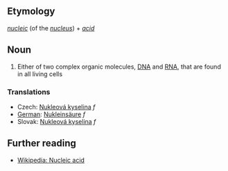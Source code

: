 == Etymology ==
''[[nucleic]]'' (of the ''[[nucleus]]'') + ''[[acid]]''

== Noun ==
#Either of two complex organic molecules, [[DNA]] and [[RNA]], that are found in all living cells

=== Translations ===
*Czech: [[Nukleová kyselina]] ''f''
*[[German]]: [[Nukleinsäure]] ''f''
*Slovak: [[Nukleová kyselina]] ''f''

== Further reading ==
*[[en:Nucleic acid|Wikipedia: Nucleic acid]]